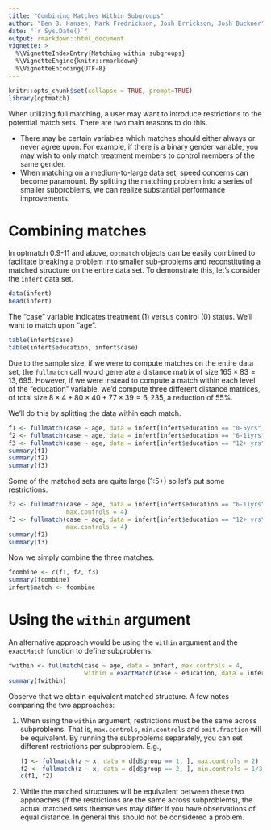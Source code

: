 ```yaml
---
title: "Combining Matches Within Subgroups"
author: "Ben B. Hansen, Mark Fredrickson, Josh Errickson, Josh Buckner"
date: "`r Sys.Date()`"
output: rmarkdown::html_document
vignette: >
  %\VignetteIndexEntry{Matching within subgroups}
  %\VignetteEngine{knitr::rmarkdown}
  %\VignetteEncoding{UTF-8}
---
```


```r
knitr::opts_chunk$set(collapse = TRUE, prompt=TRUE)
library(optmatch)
```

When utilizing full matching, a user may want to introduce restrictions to the potential match sets. There are two main reasons to do this.

- There may be certain variables which matches should either always or never agree upon. For example, if there is a binary gender variable, you may
  wish to only match treatment members to control members of the same gender.
- When matching on a medium-to-large data set, speed concerns can become paramount. By splitting the matching problem into a series of smaller
  subproblems, we can realize substantial performance improvements.

# Combining matches

In optmatch 0.9-11 and above, `optmatch` objects can be easily combined to facilitate breaking a problem into smaller sub-problems and reconstituting
a matched structure on the entire data set. To demonstrate this, let's consider the `infert` data set.

```r
data(infert)
head(infert)
```

The "case" variable indicates treatment (1) versus control (0) status. We'll want to match upon "age".

```r
table(infert$case)
table(infert$education, infert$case)
```

Due to the sample size, if we were to compute matches on the entire data set, the `fullmatch` call would generate a distance matrix of size $165\times 83 = 13,695$. However, if we were instead to compute a match within each level of the "education" variable, we'd compute three different distance
matrices, of total size $8\times 4 + 80\times 40 + 77\times 39 = 6,235$, a reduction of 55%.

We'll do this by splitting the data within each match.

```r
f1 <- fullmatch(case ~ age, data = infert[infert$education == "0-5yrs", ])
f2 <- fullmatch(case ~ age, data = infert[infert$education == "6-11yrs", ])
f3 <- fullmatch(case ~ age, data = infert[infert$education == "12+ yrs", ])
summary(f1)
summary(f2)
summary(f3)
```

Some of the matched sets are quite large (1:5+) so let's put some restrictions.

```r
f2 <- fullmatch(case ~ age, data = infert[infert$education == "6-11yrs", ],
                max.controls = 4)
f3 <- fullmatch(case ~ age, data = infert[infert$education == "12+ yrs", ],
                max.controls = 4)
summary(f2)
summary(f3)
```

Now we simply combine the three matches.

```r
fcombine <- c(f1, f2, f3)
summary(fcombine)
infert$match <- fcombine
```

# Using the `within` argument

An alternative approach would be using the `within` argument and the `exactMatch` function to define subproblems.

```r
fwithin <- fullmatch(case ~ age, data = infert, max.controls = 4,
                     within = exactMatch(case ~ education, data = infert))
summary(fwithin)
```

Observe that we obtain equivalent matched structure. A few notes comparing the two approaches:

1. When using the `within` argument, restrictions must be the same across subproblems. That is, `max.controls`, `min.controls` and `omit.fraction`
   will be equivalent. By running the subproblems separately, you can set different restrictions per subproblem. E.g.,

   ```r
   f1 <- fullmatch(z ~ x, data = d[d$group == 1, ], max.controls = 2)
   f2 <- fullmatch(z ~ x, data = d[d$group == 2, ], min.controls = 1/3)
   c(f1, f2)
   ```

2. While the matched structures will be equivalent between these two approaches (if the restrictions are the same across subproblems), the actual
   matched sets themselves may differ if you have observations of equal distance. In general this should not be considered a problem.
